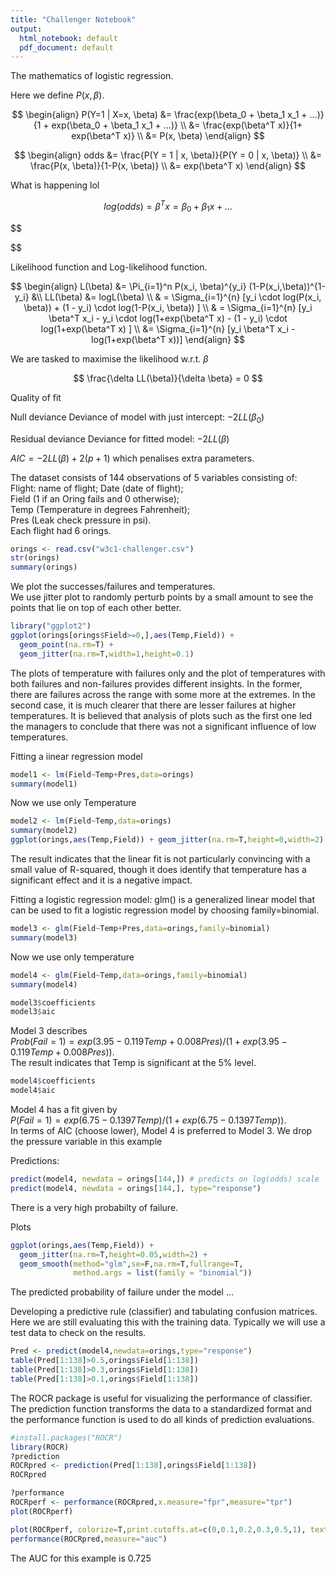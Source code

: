 ```yaml
---
title: "Challenger Notebook"
output:
  html_notebook: default
  pdf_document: default
---
```


The mathematics of logistic regression.

Here we define $P(x, \beta)$.

$$
\begin{align}
P(Y=1 | X=x, \beta) 
&= \frac{exp(\beta_0 + \beta_1 x_1 + ...)}{1 + exp(\beta_0 + \beta_1 x_1 + ...)} \\
&= \frac{exp(\beta^T x)}{1+ exp(\beta^T x)} \\
&= P(x, \beta)
\end{align}
$$

$$
\begin{align}
odds 
&= \frac{P(Y = 1 | x, \beta)}{P(Y = 0 | x, \beta)} \\
&= \frac{P(x, \beta)}{1-P(x, \beta)} \\
&= exp(\beta^T x)
\end{align}
$$

What is happening lol

$$
log(odds) = \beta^T x = \beta_0 + \beta_1 x + ...
$$


$$
\begin{align}
P(Y = y_i | x_i, \beta) 
&= \left\{ \\ 
P(x_i,\beta) \enspace if \enspace y_i = 1 \\
1 - P(x_i,\beta) \enspace if \enspace y_i = 0
\right}
\\
P(x_i, \beta)^{y_i} (1-P(x_i, \beta))^{1-y_i}
\end{align}

$$

Likelihood function and Log-likelihood function.

$$
\begin{align}
L(\beta) 
&= \Pi_{i=1}^n P(x_i, \beta)^{y_i} (1-P(x_i,\beta))^{1-y_i} 
&\\
LL(\beta) &= logL(\beta) \\ 
& = \Sigma_{i=1}^{n} 
      [y_i \cdot log(P(x_i, \beta)) 
       + (1 - y_i) \cdot log(1-P(x_i, \beta)) ] \\
& = \Sigma_{i=1}^{n} 
      [y_i \beta^T x_i 
      - y_i \cdot log(1+exp(\beta^T x) 
      - (1 - y_i) \cdot log(1+exp(\beta^T x) ] \\
&= \Sigma_{i=1}^{n} [y_i \beta^T x_i - log(1+exp(\beta^T x))]
\end{align}
$$


We are tasked to maximise the likelihood w.r.t. $\beta$

$$
\frac{\delta LL(\beta)}{\delta \beta} = 0
$$

Quality of fit

Null deviance
Deviance of model with just intercept: $-2LL(\beta_0)$

Residual deviance
Deviance for fitted model: $-2LL(\beta)$

$AIC = -2LL(\beta) + 2(p+1)$ which penalises extra parameters.


The dataset consists of 144 observations of 5 variables consisting of:  
Flight: name of flight; 
Date (date of flight);  
Field (1 if an Oring fails and 0 otherwise);  
Temp (Temperature in degrees Fahrenheit);   
Pres (Leak check pressure in psi).   
Each flight had 6 orings.

```r
orings <- read.csv("w3c1-challenger.csv")
str(orings)
summary(orings)
```

We plot the successes/failures and temperatures.  
We use jitter plot to randomly perturb points by a small amount to see the points that lie on top of each other better.

```r
library("ggplot2")
ggplot(orings[orings$Field>=0,],aes(Temp,Field)) + 
  geom_point(na.rm=T) +
  geom_jitter(na.rm=T,width=1,height=0.1) 
```
The plots of temperature with failures only and the plot of temperatures with both failures and non-failures provides different insights. In the former, there are failures across the range with some more at the extremes. In the second case, it is much clearer that there are lesser failures at higher temperatures. It is believed that analysis of plots such as the first one led the managers to conclude that there was not a significant influence of low temperatures.

Fitting a iinear regression model
```r
model1 <- lm(Field~Temp+Pres,data=orings)
summary(model1)
```
Now we use only Temperature
```r
model2 <- lm(Field~Temp,data=orings)
summary(model2)
ggplot(orings,aes(Temp,Field)) + geom_jitter(na.rm=T,height=0,width=2) + geom_smooth(method="lm",se=F,na.rm=T,fullrange=T)

```
The result indicates that the linear fit is not particularly convincing with a small value of R-squared, though it does identify that temperature has a significant effect and it is a negative impact.

Fitting a logistic regression model: glm() is a generalized linear model that can be used to fit a logistic regression model by choosing family=binomial.
```r
model3 <- glm(Field~Temp+Pres,data=orings,family=binomial)
summary(model3)
```
Now we use only temperature
```r
model4 <- glm(Field~Temp,data=orings,family=binomial)
summary(model4)
```
```r
model3$coefficients
model3$aic
```
Model 3 describes  
$Prob(Fail = 1) = exp(3.95-0.119 Temp + 0.008 Pres)/(1+exp(3.95-0.119Temp+0.008Pres)).$  
The result indicates that Temp is significant at the 5% level.  
```r
model4$coefficients
model4$aic
```

Model 4 has a fit given by   
$P(Fail=1) = exp(6.75-0.1397Temp)/(1+exp(6.75-0.1397Temp))$.  
In terms of AIC (choose lower), Model 4 is preferred to Model 3. 
We drop the pressure variable in this example

Predictions:
```r
predict(model4, newdata = orings[144,]) # predicts on log(odds) scale
predict(model4, newdata = orings[144,], type="response")
```
There is a very high probabilty of failure.

Plots
```r
ggplot(orings,aes(Temp,Field)) + 
  geom_jitter(na.rm=T,height=0.05,width=2) +
  geom_smooth(method="glm",se=F,na.rm=T,fullrange=T,
              method.args = list(family = "binomial"))
```
The predicted probability of failure under the model ...

Developing a predictive rule (classifier) and tabulating confusion matrices.  
Here we are still evaluating  this with the training data. Typically we will use a test data to check on the results.
```r
Pred <- predict(model4,newdata=orings,type="response")
table(Pred[1:138]>0.5,orings$Field[1:138])
table(Pred[1:138]>0.3,orings$Field[1:138])
table(Pred[1:138]>0.1,orings$Field[1:138])
```
The ROCR package is useful for visualizing the performance of classifier. The prediction function transforms the data to a standardized format and the performance function is used to do all kinds of prediction evaluations.
```r
#install.packages("ROCR")
library(ROCR)
?prediction
ROCRpred <- prediction(Pred[1:138],orings$Field[1:138])
ROCRpred

?performance
ROCRperf <- performance(ROCRpred,x.measure="fpr",measure="tpr")
plot(ROCRperf)

plot(ROCRperf, colorize=T,print.cutoffs.at=c(0,0.1,0.2,0.3,0.5,1), text.adj=c(-0.2,1.7))
performance(ROCRpred,measure="auc")
```
The AUC for this example is 0.725